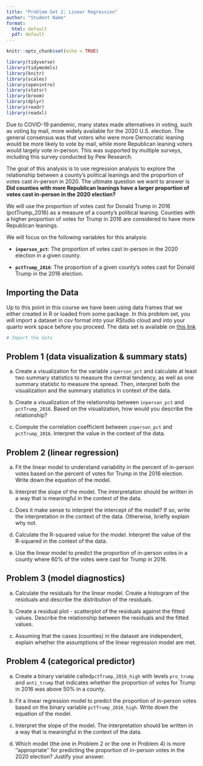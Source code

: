 ```yaml
---
title: "Problem Set 2: Linear Regression"
author: "Student Name"
format:
  html: default
  pdf: default
---
```


```r
knitr::opts_chunk$set(echo = TRUE)
```

```r
library(tidyverse)
library(tidymodels)
library(knitr)
library(scales)
library(openintro)
library(statsr)
library(broom)
library(dplyr)
library(readr)
library(readxl)
```

Due to COVID-19 pandemic, many states made alternatives in voting, such as voting by mail, more widely available for the 2020 U.S. election. The general consensus was that voters who were more Democratic leaning would be more likely to vote by mail, while more Republican leaning voters would largely vote in-person. This was supported by multiple surveys, including this survey conducted by Pew Research.

The goal of this analysis is to use regression analysis to explore the relationship between a county’s political leanings and the proportion of votes cast in-person in 2020. The ultimate question we want to answer is **Did counties with more Republican leanings have a larger proportion of votes cast in-person in the 2020 election?**

We will use the proportion of votes cast for Donald Trump in 2016 (pctTrump_2016) as a measure of a county’s political leaning. Counties with a higher proportion of votes for Trump in 2016 are considered to have more Republican leanings.

We will focus on the following variables for this analysis:

-   **`inperson_pct`**: The proportion of votes cast in-person in the 2020 election in a given county.

-   **`pctTrump_2016`**: The proportion of a given county's votes cast for Donald Trump in the 2016 election.

## Importing the Data

Up to this point in this course we have been using data frames that we either created in R or loaded from some package. In this problem set, you will import a dataset in csv format into your RStudio cloud and into your quarto work space before you proceed. The data set is available on [this link](https://drive.google.com/file/d/1sL4UfIjimVcmSt46iAjfHTjkX477yBEp/view?usp=sharing.)

```r
# Import the data

```

<!--If you data loads properly, it is highly recommended that you take some time to study it so you understand its context and variables. Doing this will make your analyses easier and interpretations will be meaningful.-->

## Problem 1 (data visualization & summary stats)

a)  Create a visualization for the variable `inperson_pct` and calculate at least two summary statistics to measure the central tendency, as well as one summary statistic to measure the spread. Then, interpret both the visualization and the summary statistics in context of the data.

b)  Create a visualization of the relationship between `inperson_pct` and `pctTrump_2016`. Based on the visualization, how would you describe the relationship?

c)  Compute the correlation coefficient between `inperson_pct` and `pctTrump_2016`. Interpret the value in the context of the data.

## Problem 2 (linear regression)

a)  Fit the linear model to understand variability in the percent of in-person votes based on the percent of votes for Trump in the 2016 election. Write down the equation of the model.

b)  Interpret the slope of the model. The interpretation should be written in a way that is meaningful in the context of the data.

c)  Does it make sense to interpret the intercept of the model? If so, write the interpretation in the context of the data. Otherwise, briefly explain why not.

d)  Calculate the R-squared value for the model. Interpret the value of the R-squared in the context of the data.

e)  Use the linear model to predict the proportion of in-person votes in a county where 60% of the votes were cast for Trump in 2016.

## Problem 3 (model diagnostics)

a)  Calculate the residuals for the linear model. Create a histogram of the residuals and describe the distribution of the residuals.

b)  Create a residual plot - scatterplot of the residuals against the fitted values. Describe the relationship between the residuals and the fitted values.

c)  Assuming that the cases (counties) in the dataset are independent, explain whether the assumptions of the linear regression model are met.

## Problem 4 (categorical predictor)

a)  Create a binary variable called`pctTrump_2016_high` with levels `pro_trump` and `anti_trump` that indicates whether the proportion of votes for Trump in 2016 was above 50% in a county.

b)  Fit a linear regression model to predict the proportion of in-person votes based on the binary variable `pctTrump_2016_high`. Write down the equation of the model.

c)  Interpret the slope of the model. The interpretation should be written in a way that is meaningful in the context of the data.

d)  Which model (the one in Problem 2 or the one in Problem 4) is more ''appropriate'' for predicting the proportion of in-person votes in the 2020 election? Justify your answer.
